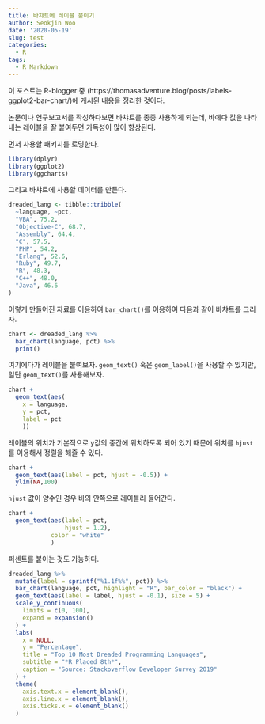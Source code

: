 ```yaml
---
title: 바챠트에 레이블 붙이기
author: Seokjin Woo
date: '2020-05-19'
slug: test
categories:
  - R
tags:
  - R Markdown
---
```


이 포스트는 R-blogger 중 (https://thomasadventure.blog/posts/labels-ggplot2-bar-chart/)에 게시된 내용을 정리한 것이다.

논문이나 연구보고서를 작성하다보면 바챠트를 종종 사용하게 되는데,
바에다 값을 나타내는 레이블을 잘 붙여두면 가독성이 많이 향상된다.

먼저 사용할 패키지를 로딩한다. 

```r
library(dplyr)
library(ggplot2)
library(ggcharts)
```

그리고 바챠트에 사용할 데이터를 만든다.

```r
dreaded_lang <- tibble::tribble(
  ~language, ~pct,
  "VBA", 75.2,
  "Objective-C", 68.7,
  "Assembly", 64.4,
  "C", 57.5,
  "PHP", 54.2,
  "Erlang", 52.6,
  "Ruby", 49.7,
  "R", 48.3,
  "C++", 48.0,
  "Java", 46.6
)

```

이렇게 만들어진 자료를 이용하여 ``bar_chart()``를 이용하여 다음과 같이 바챠트를 그리자.


```r
chart <- dreaded_lang %>% 
  bar_chart(language, pct) %>% 
  print()
```

여기에다가 레이블을 붙여보자. ``geom_text()`` 혹은 ``geom_label()``을 사용할 수 있지만, 일단 ``geom_text()``를 사용해보자.



```r
chart +
  geom_text(aes(
    x = language,
    y = pct,
    label = pct
    ))
```


레이블의 위치가 기본적으로 y값의 중간에 위치하도록 되어 있기 때문에 위치를 ``hjust``를 이용해서 정렬을 해줄 수 있다.


```r
chart +
  geom_text(aes(label = pct, hjust = -0.5)) +
  ylim(NA,100)
```

``hjust`` 값이 양수인 경우 바의 안쪽으로 레이블리 들어간다.

```r
chart +
  geom_text(aes(label = pct, 
                hjust = 1.2),
            color = "white"
            )
```


퍼센트를 붙이는 것도 가능하다.


```r
dreaded_lang %>%
  mutate(label = sprintf("%1.1f%%", pct)) %>%
  bar_chart(language, pct, highlight = "R", bar_color = "black") +
  geom_text(aes(label = label, hjust = -0.1), size = 5) +
  scale_y_continuous(
    limits = c(0, 100),
    expand = expansion()
  ) +
  labs(
    x = NULL,
    y = "Percentage",
    title = "Top 10 Most Dreaded Programming Languages",
    subtitle = "*R Placed 8th*",
    caption = "Source: Stackoverflow Developer Survey 2019"
  ) +
  theme(
    axis.text.x = element_blank(),
    axis.line.x = element_blank(),
    axis.ticks.x = element_blank()
  )
```


